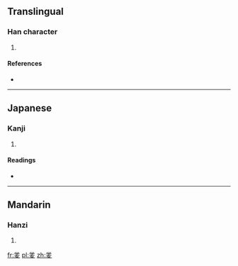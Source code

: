==Translingual==

===Han character===
{{Han char|rn=35|rad=夊|as=07|sn=10|four=8840<sub>7</sub>|canj=人人土水 (OOGE)|ids=⿱[[坐]][[夂]]}}

# {{defn|Han|sort=夊07}}

====References====
* {{Han ref|kx=0245.110|dkj=05719|hdz=20870.020|uh=590E|ud=22798|bh=D159|bd=53593}}

----

==Japanese==

===Kanji===
{{ja-kanji|grade=|rs=夊07}}

# {{defn|lang=ja|sort=夊07}}

====Readings====
* {{ja-readings|on=[[さ]] (sa), [[しゃ]] (sha), [[さい]] (sai)|kun=[[いつわる]] (itsuwaru)}}

----

==Mandarin==

===Hanzi===
{{cmn-hanzi|pin=[[jiǎ]] ([[jia3]]), [[zuò]] ([[zuo4]])|wg=chia<sup>3</sup>, tso<sup>4</sup>}}

# {{defn|lang=cmn|sort=夊07}}

[[fr:夎]]
[[pl:夎]]
[[zh:夎]]